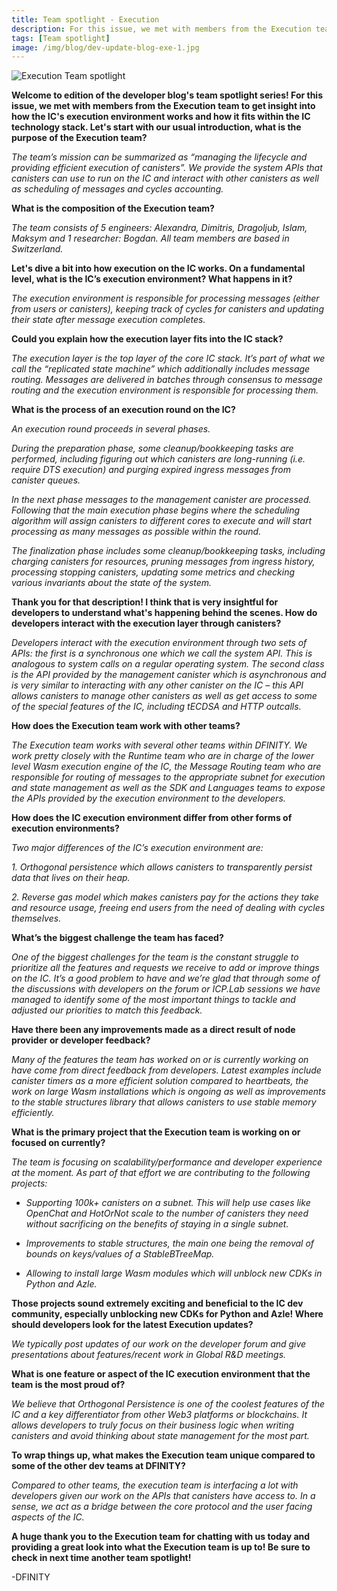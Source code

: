 ```yaml
---
title: Team spotlight - Execution
description: For this issue, we met with members from the Execution team to get insight into how the IC's execution environment works and how it fits within the IC technology stack.
tags: [Team spotlight]
image: /img/blog/dev-update-blog-exe-1.jpg
---
```


![Execution Team spotlight](../../static/img/blog/dev-update-blog-exe-1.jpg)

**Welcome to edition of the developer blog's team spotlight series! For this issue, we met with members from the Execution team to get insight into how the IC's execution environment works and how it fits within the IC technology stack. Let's start with our usual introduction, what is the purpose of the Execution team?**
          
*The team’s mission can be summarized as “managing the lifecycle and providing efficient execution of canisters”. We provide the system APIs that canisters can use to run on the IC and interact with other canisters as well as scheduling of messages and cycles accounting.*

**What is the composition of the Execution team?**
 
*The team consists of 5 engineers: Alexandra, Dimitris, Dragoljub, Islam, Maksym and 1 researcher: Bogdan. All team members are based in Switzerland.*

**Let's dive a bit into how execution on the IC works. On a fundamental level, what is the IC’s execution environment? What happens in it?**

*The execution environment is responsible for processing messages (either from users or canisters), keeping track of cycles for canisters and updating their state after message execution completes.*            

**Could you explain how the execution layer fits into the IC stack?**

*The execution layer is the top layer of the core IC stack. It’s part of what we call the “replicated state machine” which additionally includes message routing. Messages are delivered in batches through consensus to message routing and the execution environment is responsible for processing them.*


**What is the process of an execution round on the IC?**

*An execution round proceeds in several phases.*

*During the preparation phase, some cleanup/bookkeeping tasks are performed, including figuring out which canisters are long-running (i.e. require DTS execution) and purging expired ingress messages from canister queues.*

*In the next phase messages to the management canister are processed. Following that the main execution phase begins where the scheduling algorithm will assign canisters to different cores to execute and will start processing as many messages as possible within the round.*

*The finalization phase includes some cleanup/bookkeeping tasks, including charging canisters for resources, pruning messages from ingress history, processing stopping canisters, updating some metrics and checking various invariants about the state of the system.*

**Thank you for that description! I think that is very insightful for developers to understand what's happening behind the scenes. How do developers interact with the execution layer through canisters?**

*Developers interact with the execution environment through two sets of APIs: the first is a synchronous one which we call the system API. This is analogous to system calls on a regular operating system. The second class is the API provided by the management canister which is asynchronous and is very similar to interacting with any other canister on the IC – this API allows canisters to manage other canisters as well as get access to some of the special features of the IC, including tECDSA and HTTP outcalls.*

**How does the Execution team work with other teams?**

*The Execution team works with several other teams within DFINITY. We work pretty closely with the Runtime team who are in charge of the lower level Wasm execution engine of the IC, the Message Routing team who are responsible for routing of messages to the appropriate subnet for execution and state management as well as the SDK and Languages teams to expose the APIs provided by the execution environment to the developers.*

**How does the IC execution environment differ from other forms of execution environments?**

*Two major differences of the IC’s execution environment are:*
    
*1. Orthogonal persistence which allows canisters to transparently persist data that lives on their heap.*

*2. Reverse gas model which makes canisters pay for the actions they take and resource usage, freeing end users from the need of dealing with cycles themselves.*

**What’s the biggest challenge the team has faced?**

*One of the biggest challenges for the team is the constant struggle to prioritize all the features and requests we receive to add or improve things on the IC. It’s a good problem to have and we’re glad that through some of the discussions with developers on the forum or ICP.Lab sessions we have managed to identify some of the most important things to tackle and adjusted our priorities to match this feedback.*

**Have there been any improvements made as a direct result of node provider or developer feedback?**
       
*Many of the features the team has worked on or is currently working on have come from direct feedback from developers. Latest examples include canister timers as a more efficient solution compared to heartbeats, the work on large Wasm installations which is ongoing as well as improvements to the stable structures library that allows canisters to use stable memory efficiently.*

**What is the primary project that the Execution team is working on or focused on currently?**

*The team is focusing on scalability/performance and developer experience at the moment. As part of that effort we are contributing to the following projects:*

- *Supporting 100k+ canisters on a subnet. This will help use cases like OpenChat and HotOrNot scale to the number of canisters they need without sacrificing on the benefits of staying in a single subnet.*

- *Improvements to stable structures, the main one being the removal of bounds on keys/values of a StableBTreeMap.*

- *Allowing to install large Wasm modules which will unblock new CDKs in Python and Azle.*

**Those projects sound extremely exciting and beneficial to the IC dev community, especially unblocking new CDKs for Python and Azle! Where should developers look for the latest Execution updates?**

*We typically post updates of our work on the developer forum and give presentations about features/recent work in Global R&D meetings.*

**What is one feature or aspect of the IC execution environment that the team is the most proud of?**

*We believe that Orthogonal Persistence is one of the coolest features of the IC and a key differentiator from other Web3 platforms or blockchains. It allows developers to truly focus on their business logic when writing canisters and avoid thinking about state management for the most part.*

**To wrap things up, what makes the Execution team unique compared to some of the other dev teams at DFINITY?**

*Compared to other teams, the execution team is interfacing a lot with developers given our work on the APIs that canisters have access to. In a sense, we act as a bridge between the core protocol and the user facing aspects of the IC.*

**A huge thank you to the Execution team for chatting with us today and providing a great look into what the Execution team is up to! Be sure to check in next time another team spotlight!**

-DFINITY
